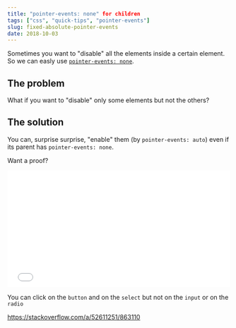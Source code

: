 ```yaml
---
title: "pointer-events: none" for children
tags: ["css", "quick-tips", "pointer-events"]
slug: fixed-absolute-pointer-events
date: 2018-10-03
---
```



Sometimes you want to "disable" all the elements inside a certain element. So we can easly use [`pointer-events: none`](https://developer.mozilla.org/en-US/docs/Web/CSS/pointer-events#Basic_example).

## The problem

What if you want to "disable" only some elements but not the others?

## The solution

You can, surprise surprise, "enable" them (by `pointer-events: auto`) even if its parent has `pointer-events: none`.

Want a proof?

<iframe
  height="265"
  scrolling="no"
  title="pointer-event inside pointer-events"
  src="//codepen.io/moshfeu/embed/PyZMYE/?height=265&theme-id=0&default-tab=html,result&embed-version=2"
  frameborder="no"
  allowtransparency="true"
  allowfullscreen="true"
  style="width: 100%;"
>
  See the Pen{" "}
  <a href="https://codepen.io/moshfeu/pen/PyZMYE/">
    pointer-event inside pointer-events
  </a>{" "}
  by Mosh (<a href="https://codepen.io/moshfeu">@moshfeu</a>) on{" "}
  <a href="https://codepen.io">CodePen</a>.
</iframe>

You can click on the `button` and on the `select` but not on the `input` or on the `radio`

<a href="https://stackoverflow.com/a/52611251/863110" target="_blank">
  https://stackoverflow.com/a/52611251/863110
</a>
